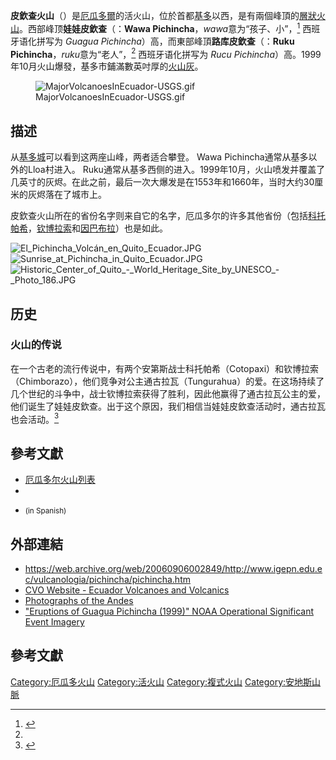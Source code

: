 {{Infobox mountain
| Name = 皮欽查火山
| Photo = Volcano pichincha rucu quito ecuador.jpg
| Elevation = {{convert|4784|m|ft|0}}
| Range = [[安第斯山脈|安第斯山脈]]
| Location = {{flag|Ecuador}}[[皮欽查省|皮欽查省]]
| Prominence = {{convert|1652|m|ft|0}}
| Coordinates = {{coord|0|10|15.6|S|78|35|52.8|W|type:mountain}}
| Type = [[層狀火山|層狀火山]]
| Age = [[更新世|更新世]]
| Last eruption = 2004年
| pushpin_map = Ecuador
| pushpin_map_caption = 皮欽查火山的位置
| latd=0 |latm=10 |lats=15.6 |latNS=S
| longd=78 |longm=35 |longs=52.8 |longEW=W
}}

'''皮欽查火山'''（{{lang-es|Volcán Pichincha}}）是[[厄瓜多爾|厄瓜多爾]]的活火山，位於首都[[基多|基多]]以西，是有兩個峰頂的[[層狀火山|層狀火山]]。西部峰顶'''娃娃皮欽查'''（{{link-en|Kichwa语|Kichwa language}}：'''Wawa Pichincha'''，''wawa''意为“孩子、小”，<ref name=kichwa>{{cite book|last=Fabián Potosí|first=C|display-authors=etal|publisher=Ministerio de Educación del Ecuador|title=Kichwa Yachakukkunapa Shimiyuk Kamu, Runa Shimi - Mishu Shimi, Mishu Shimi - Runa Shimi|location=基多|year=2009|type=Kichwa-西班牙语词典}}</ref> 西班牙语化拼写为 ''Guagua Pichincha''）高{{convert|4784|m|ft|0}}，而東部峰頂'''路库皮欽查'''（{{link-en|Kichwa语|Kichwa language}}：'''Ruku Pichincha'''，''ruku''意为“老人”，<ref name=kichwa/> 西班牙语化拼写为 ''Rucu Pichincha''）高{{convert|4698|m|ft|0}}。1999年10月火山爆發，基多市鋪滿數英吋厚的[[火山灰|火山灰]]。

[[File:MajorVolcanoesInEcuador-USGS.gif|left]]

== 描述 ==
从[[基多|基多城]]可以看到这两座山峰，两者适合攀登。 Wawa Pichincha通常从基多以外的Lloa村进入。 Ruku通常从基多西侧的{{link-en|缆车|TelefériQo}}进入。1999年10月，火山喷发并覆盖了几英寸的灰烬。在此之前，最后一次大爆发是在1553年和1660年，当时大约30厘米的灰烬落在了城市上。

皮欽查火山所在的省份名字则来自它的名字，厄瓜多尔的许多其他省份（包括[[科托帕希省|科托帕希]]，[[钦博拉索省|钦博拉索]]和[[因巴布拉省|因巴布拉]]）也是如此。

[[File:El_Pichincha_Volcán_en_Quito_Ecuador.JPG|thumb]]
[[File:Sunrise_at_Pichincha_in_Quito_Ecuador.JPG|thumb]]
[[File:Historic_Center_of_Quito_-_World_Heritage_Site_by_UNESCO_-_Photo_186.JPG|thumb]]

== 历史 ==

=== 火山的传说 ===

在一个古老的流行传说中，有两个安第斯战士科托帕希（Cotopaxi）和钦博拉索（Chimborazo），他们竞争对公主通古拉瓦（Tungurahua）的爱。在这场持续了几个世纪的斗争中，战士钦博拉索获得了胜利，因此他赢得了通古拉瓦公主的爱，他们诞生了娃娃皮欽查。出于这个原因，我们相信当娃娃皮欽查活动时，通古拉瓦也会活动。<ref>{{Cite_web|url=http://www.elcomercio.com/actualidad/ecuador/volcanes-cuentan-historias-amor.html|title=火山也讲述了爱情故事|access-date=2018年1月5日|publisher=El Comercio|language=es|archive-date=2021年3月8日|archive-url=https://web.archive.org/web/20210308043105/https://www.elcomercio.com/actualidad/ecuador/volcanes-cuentan-historias-amor.html|dead-url=no}}</ref>

== 參考文獻 ==
* [[厄瓜多尔火山列表|厄瓜多尔火山列表]]
*  {{cite gvp
  | vnum = 1502-02=
  | title = Guagua Pichincha
  | accessdate = 2009-01-11 }}
* {{cite book | last = Hall | first = Minard L. | title = El Volcanismo en el Ecuador | publisher = Sección Nacional del Ecuador | year = 1977 | pages= 120 pp | isbn = }} <small>(in Spanish)</small>

== 外部連結 ==
*https://web.archive.org/web/20060906002849/http://www.igepn.edu.ec/vulcanologia/pichincha/pichincha.htm
*[http://vulcan.wr.usgs.gov/Volcanoes/Ecuador/description_ecuador_volcanoes.html CVO Website - Ecuador Volcanoes and Volcanics] {{Wayback|url=http://vulcan.wr.usgs.gov/Volcanoes/Ecuador/description_ecuador_volcanoes.html |date=20130225065825 }}
*[http://www.ecuador365.com/ Photographs of the Andes] {{Wayback|url=http://www.ecuador365.com/ |date=20090326082842 }}
*[https://web.archive.org/web/20080915104247/http://www.osei.noaa.gov/guagua.html "Eruptions of Guagua Pichincha (1999)" NOAA Operational Significant Event Imagery]

== 參考文獻 ==
{{reflist}}

{{DEFAULTSORT:Pichincha}}
[[Category:厄瓜多火山|Category:厄瓜多火山]]
[[Category:活火山|Category:活火山]]
[[Category:複式火山|Category:複式火山]]
[[Category:安地斯山脈|Category:安地斯山脈]]